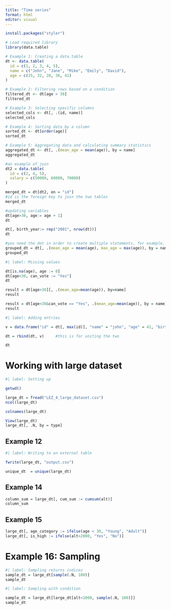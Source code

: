 ```yaml
---
title: "Time series"
format: html
editor: visual
---
```


```r
install.packages("styler")
```

```r
# Load required library
library(data.table)

# Example 1: Creating a data.table
dt <- data.table(
  id = c(1, 2, 3, 4, 5),
  name = c("John", "Jane", "Mike", "Emily", "David"),
  age = c(25, 32, 28, 36, 41)
)

# Example 2: Filtering rows based on a condition
filtered_dt <- dt[age > 30]
filtered_dt
```

```r
# Example 3: Selecting specific columns
selected_cols <- dt[, .(id, name)]
selected_cols
```

```r
# Example 4: Sorting data by a column
sorted_dt <- dt[order(age)]
sorted_dt
```

```r
# Example 5: Aggregating data and calculating summary statistics
aggregated_dt <- dt[, .(mean_age = mean(age)), by = name]
aggregated_dt
```

```r
#an example of join
dt2 = data.table(
  id = c(2, 4, 5),
  salary = c(50000, 60000, 70000)
)

merged_dt = dt[dt2, on = "id"]
#id is the foreign key to join the two tables
merged_dt
```

```r
#updating variables
dt[age>30, age:= age + 1]
dt
```

```r
dt[, birth_year:= rep("2001", nrow(dt))]
dt
```

```r
#you need the dot in order to create multiple statements, for example, for the columns
grouped_dt = dt[, .(mean_age = mean(age), max_age = max(age)), by = name]
grouped_dt
```

```r
#| label: Missing values

dt[is.na(age), age := 0]
dt[age<30, can_vote := "Yes"]
dt
```

```r
result = dt[age>30][, .(mean_age=mean(age)), by=name]
result
```

```r
result = dt[age<30&can_vote == "Yes", .(mean_age=mean(age)), by = name]
result
```

```r
#| label: Adding entries

v = data.frame("id" = dt[, max(id)], "name" = "john", "age" = 41, "birth_year" = 2050, "can_vote" = "no")

dt = rbind(dt, v)     #this is for uniting the two

dt
```

# Working with large dataset

```r
#| label: Setting up

getwd()
```

```r
large_dt = fread("LEZ_4_large_dataset.csv")
ncol(large_dt)
```

```r
colnames(large_dt)
```

```r
View(large_dt)
large_dt[, .N, by = type]
```

## Example 12

```r
#| label: Writing to an external table

fwrite(large_dt, "output.csv")
```

```r
unique_dt  = unique(large_dt)
```

## Example 14

```r
column_sum = large_dt[, cum_sum := cumsum(alt)]
column_sum
```

## Example 15

```r
large_dt[, age_category := ifelse(age < 30, "Young", "Adult")]
large_dt[, is_high := ifelse(alt>2000, "Yes", "No")]
```

# Example 16: Sampling

```r
#| label: Sampling returns indices
sample_dt = large_dt[sample(.N, 100)]
sample_dt
```

```r
#| label: Sampling with condition

sample_dt = large_dt[large_dt[alt<1000, sample(.N, 100)]]
sample_dt
```
